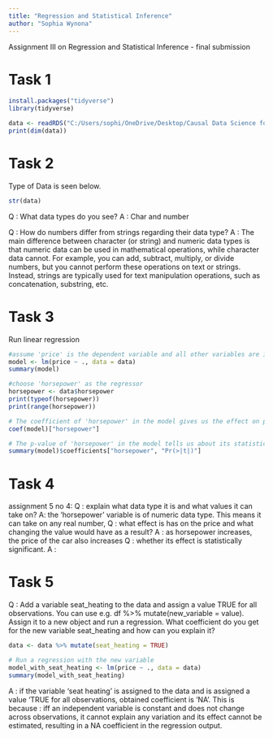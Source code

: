 ```yaml
---
title: "Regression and Statistical Inference"
author: "Sophia Wynona"
---
```


::: callout-note
Assignment III on Regression and Statistical Inference - final submission
:::

# Task 1
```r
install.packages("tidyverse")
library(tidyverse)

data <- readRDS("C:/Users/sophi/OneDrive/Desktop/Causal Data Science for Business Analytics 2023/gitclone/cdsba-swynona/assets/Causal_Data_Science_Data/car_prices.rds")
print(dim(data))
```
# Task 2
Type of Data is seen below.
```r
str(data)

```
Q : What data types do you see? 
A : Char and number

Q : How do numbers differ from strings regarding their data type?
A : The main difference between character (or string) and numeric data types is that numeric data can be used in mathematical operations, while character data cannot. For example, you can add, subtract, multiply, or divide numbers, but you cannot perform these operations on text or strings. Instead, strings are typically used for text manipulation operations, such as concatenation, substring, etc.

# Task 3
Run linear regression
```r
#assume 'price' is the dependent variable and all other variables are independent
model <- lm(price ~ ., data = data)
summary(model)

#choose 'horsepower' as the regressor
horsepower <- data$horsepower
print(typeof(horsepower))
print(range(horsepower))

# The coefficient of 'horsepower' in the model gives us the effect on price
coef(model)["horsepower"]

# The p-value of 'horsepower' in the model tells us about its statistical significance
summary(model)$coefficients["horsepower", "Pr(>|t|)"]


```

# Task 4
assignment 5 no 4:
Q : explain what data type it is and what values it can take on?
A: the ‘horsepower’ variable is of numeric data type. This means it can take on any real number,
Q : what effect is has on the price and what changing the value would have as a result?
A : as horsepower increases, the price of the car also increases
Q : whether its effect is statistically significant.
A : 

# Task 5

Q : Add a variable seat_heating to the data and assign a value TRUE for all observations. You can use e.g. df %>% mutate(new_variable = value). Assign it to a new object and run a regression. What coefficient do you get for the new variable seat_heating and how can you explain it?

```r
data <- data %>% mutate(seat_heating = TRUE)

# Run a regression with the new variable
model_with_seat_heating <- lm(price ~ ., data = data)
summary(model_with_seat_heating)

```

A : if the variable 'seat heating' is assigned to the data and is assigned a value 'TRUE for all observations, obtained coefficient is 'NA'.
This is because : iff an independent variable is constant and does not change across observations, it cannot explain any variation and its effect cannot be estimated, resulting in a NA coefficient in the regression output.